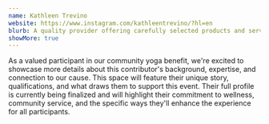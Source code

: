```yaml
---
name: Kathleen Trevino
website: https://www.instagram.com/kathleentrevino/?hl=en
blurb: A quality provider offering carefully selected products and services. Their presence adds value to our benefit event while supporting our shared mission.
showMore: true
---
```


As a valued participant in our community yoga benefit, we're excited to showcase more details about this contributor's background, expertise, and connection to our cause. This space will feature their unique story, qualifications, and what draws them to support this event. Their full profile is currently being finalized and will highlight their commitment to wellness, community service, and the specific ways they'll enhance the experience for all participants.

